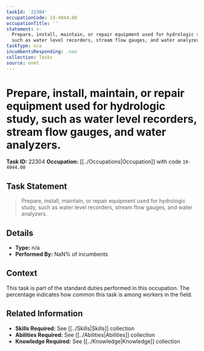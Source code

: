 ```yaml
---
taskId: '22304'
occupationCode: 19-4044.00
occupationTitle: ''
statement: >-
  Prepare, install, maintain, or repair equipment used for hydrologic study,
  such as water level recorders, stream flow gauges, and water analyzers.
taskType: n/a
incumbentsResponding: .nan
collection: Tasks
source: onet
---
```

# Prepare, install, maintain, or repair equipment used for hydrologic study, such as water level recorders, stream flow gauges, and water analyzers.

**Task ID:** 22304
**Occupation:** [[../Occupations|Occupation]] with code `19-4044.00`

## Task Statement

> Prepare, install, maintain, or repair equipment used for hydrologic study, such as water level recorders, stream flow gauges, and water analyzers.

## Details

- **Type:** n/a
- **Performed By:** NaN% of incumbents

## Context

This task is part of the standard duties performed in this occupation. The percentage indicates how common this task is among workers in the field.

## Related Information

- **Skills Required:** See [[../Skills|Skills]] collection
- **Abilities Required:** See [[../Abilities|Abilities]] collection
- **Knowledge Required:** See [[../Knowledge|Knowledge]] collection
